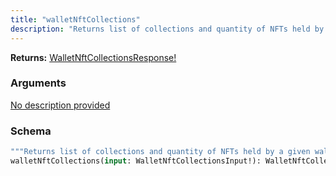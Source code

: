 ```yaml
---
title: "walletNftCollections"
description: "Returns list of collections and quantity of NFTs held by a given wallet."
---
```


**Returns:** [WalletNftCollectionsResponse!](/api-reference/types/walletnftcollectionsresponse)

### Arguments

<a href="/api-reference/types/walletnftcollectionsinput">
  <ResponseField name="input" type="WalletNftCollectionsInput!" required>
    No description provided
  </ResponseField>
</a>

### Schema


```graphql 
"""Returns list of collections and quantity of NFTs held by a given wallet."""
walletNftCollections(input: WalletNftCollectionsInput!): WalletNftCollectionsResponse!
```
